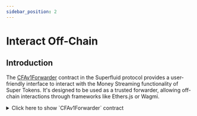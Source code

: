 ```yaml
---
sidebar_position: 2
---
```



# Interact Off-Chain

## Introduction

The [CFAv1Forwarder](https://github.com/superfluid-finance/protocol-monorepo/blob/dev/packages/ethereum-contracts/contracts/utils/CFAv1Forwarder.sol) contract in the Superfluid protocol provides a user-friendly interface to interact with the Money Streaming functionality of Super Tokens. It's designed to be used as a trusted forwarder, allowing off-chain interactions through frameworks like Ethers.js or Wagmi.

<div>
<details>
<summary>Click here to show `CFAv1Forwarder` contract</summary>
<p>
```solidity
// SPDX-License-Identifier: AGPLv3
pragma solidity 0.8.19;

import {
    ISuperfluid,
    ISuperToken,
    FlowOperatorDefinitions,
    IConstantFlowAgreementV1
} from "../interfaces/superfluid/ISuperfluid.sol";
import { ForwarderBase } from "./ForwarderBase.sol";


/**
 * @title CFAv1Forwarder
 * @author Superfluid
 * The CFAv1Forwarder contract provides an easy to use interface to
 * ConstantFlowAgreementV1 specific functionality of Super Tokens.
 * Instances of this contract can operate on the protocol only if configured as "trusted forwarder"
 * by protocol governance.
 */
contract CFAv1Forwarder is ForwarderBase {
    error CFA_FWD_INVALID_FLOW_RATE();

    IConstantFlowAgreementV1 internal immutable _cfa;

    // is tied to a specific instance of host and agreement contracts at deploy time
    constructor(ISuperfluid host) ForwarderBase(host) {
        _cfa = IConstantFlowAgreementV1(address(_host.getAgreementClass(
            keccak256("org.superfluid-finance.agreements.ConstantFlowAgreement.v1")
        )));
    }

    /**
     * @notice Sets the given flowrate between msg.sender and a given receiver.
     * If there's no pre-existing flow and `flowrate` non-zero, a new flow is created.
     * If there's an existing flow and `flowrate` non-zero, the flowrate of that flow is updated.
     * If there's an existing flow and `flowrate` zero, the flow is deleted.
     * If the existing and given flowrate are equal, no action is taken.
     * On creation of a flow, a "buffer" amount is automatically detracted from the sender account's available balance.
     * If the sender account is solvent when the flow is deleted, this buffer is redeemed to it.
     * @param token Super token address
     * @param receiver The receiver of the flow
     * @param flowrate The wanted flowrate in wad/second. Only positive values are valid here.
     * @return bool
     */
    function setFlowrate(ISuperToken token, address receiver, int96 flowrate) external returns (bool) {
       return _setFlowrateFrom(token, msg.sender, receiver, flowrate);
    }

    /**
     * @notice Like `setFlowrate`, but can be invoked by an account with flowOperator permissions
     * on behalf of the sender account.
     * @param token Super token address
     * @param sender The sender of the flow
     * @param receiver The receiver of the flow
     * @param flowrate The wanted flowrate in wad/second. Only positive values are valid here.
     * @return bool
     */
    function setFlowrateFrom(
        ISuperToken token,
        address sender,
        address receiver,
        int96 flowrate
    ) external returns (bool) {
        return _setFlowrateFrom(token, sender, receiver, flowrate);
    }

    /**
     * @notice Get the flowrate of the flow between 2 accounts if exists.
     * @dev Currently, only 0 or 1 flows can exist between 2 accounts. This may change in the future.
     * @param token Super token address
     * @param sender The sender of the flow
     * @param receiver The receiver of the flow
     * @return flowrate The flowrate from the sender to the receiver account. Returns 0 if no flow exists.
     */
    function getFlowrate(ISuperToken token, address sender, address receiver) external view
        returns(int96 flowrate)
    {
        (, flowrate, , ) = _cfa.getFlow(token, sender, receiver);
    }

    /**
     * @notice Get all available information about a flow (if exists).
     * If only the flowrate is needed, consider using `getFlowrate` instead.
     * @param token Super token address
     * @param sender The sender of the flow
     * @param receiver The receiver of the flow
     * @return lastUpdated Timestamp of last update (flowrate change) or zero if no flow exists
     * @return flowrate Current flowrate of the flow or zero if no flow exists
     * @return deposit Deposit amount locked as security buffer during the lifetime of the flow
     * @return owedDeposit Extra deposit amount borrowed to a SuperApp receiver by the flow sender
     */
    function getFlowInfo(ISuperToken token, address sender, address receiver) external view
        returns(uint256 lastUpdated, int96 flowrate, uint256 deposit, uint256 owedDeposit)
    {
        (lastUpdated, flowrate, deposit, owedDeposit) = _cfa.getFlow(token, sender, receiver);
    }

    /**
     * @notice Get the buffer amount required for the given token and flowrate.
     * This amount can vary based on the combination of token, flowrate and chain being queried.
     * The result for a given set of parameters can change over time,
     * because it depends on governance configurable protocol parameters.
     * Changes of the required buffer amount affect only flows created or updated after the change.
     * @param token Super token address
     * @param flowrate The flowrate for which the buffer amount is calculated
     * @return bufferAmount The buffer amount required for the given configuration.
     */
    function getBufferAmountByFlowrate(ISuperToken token, int96 flowrate) external view
        returns (uint256 bufferAmount)
    {
        return _cfa.getDepositRequiredForFlowRate(token, flowrate);
    }

    /**
     * @notice Get the net flowrate of an account.
     * @param token Super token address
     * @param account Account to query
     * @return flowrate The net flowrate (aggregate incoming minus aggregate outgoing flowrate), can be negative.
     */
    function getAccountFlowrate(ISuperToken token, address account) external view
        returns (int96 flowrate)
    {
        return _cfa.getNetFlow(token, account);
    }

    /**
     * @notice Get aggregated flow information (if any exist) of an account.
     * If only the net flowrate is needed, consider using `getAccountFlowrate` instead.
     * @param token Super token address
     * @param account Account to query
     * @return lastUpdated Timestamp of last update of a flow to or from the account (flowrate change)
     * @return flowrate Current net aggregate flowrate
     * @return deposit Aggregate deposit amount currently locked as security buffer for outgoing flows
     * @return owedDeposit Aggregate extra deposit amount currently borrowed to SuperApps receiving from this account
     */
    function getAccountFlowInfo(ISuperToken token, address account) external view
        returns (uint256 lastUpdated, int96 flowrate, uint256 deposit, uint256 owedDeposit)
    {
        return _cfa.getAccountFlowInfo(token, account);
    }

    /**
     * @notice Low-level wrapper of createFlow/createFlowByOperator.
     * If the address of msg.sender is not the same as the address of the `sender` argument,
     * createFlowByOperator is used internally. In this case msg.sender needs to have permission to create flows
     * on behalf of the given sender account with sufficient flowRateAllowance.
     * Currently, only 1 flow can exist between 2 accounts, thus `createFlow` will fail if one already exists.
     * @param token Super token address
     * @param sender Sender address of the flow
     * @param receiver Receiver address of the flow
     * @param flowrate The flowrate in wad/second to be set initially
     * @param userData (optional) User data to be set. Should be set to zero if not needed.
     * @return bool
     */
    function createFlow(ISuperToken token, address sender, address receiver, int96 flowrate, bytes memory userData)
        external returns (bool)
    {
        return _createFlow(token, sender, receiver, flowrate, userData);
    }

    /**
     * @notice Low-level wrapper if updateFlow/updateFlowByOperator.
     * If the address of msg.sender doesn't match the address of the `sender` argument,
     * updateFlowByOperator is invoked. In this case msg.sender needs to have permission to update flows
     * on behalf of the given sender account with sufficient flowRateAllowance.
     * @param token Super token address
     * @param sender Sender address of the flow
     * @param receiver Receiver address of the flow
     * @param flowrate The flowrate in wad/second the flow should be updated to
     * @param userData (optional) User data to be set. Should be set to zero if not needed.
     * @return bool
     */
    function updateFlow(ISuperToken token, address sender, address receiver, int96 flowrate, bytes memory userData)
        external returns (bool)
    {
        return _updateFlow(token, sender, receiver, flowrate, userData);
    }

    /**
     * @notice Low-level wrapper of deleteFlow/deleteFlowByOperator.
     * If msg.sender isn't the same as sender address, msg.sender needs to have permission
     * to delete flows on behalf of the given sender account.
     * @param token Super token address
     * @param sender Sender address of the flow
     * @param receiver Receiver address of the flow
     * @param userData (optional) User data to be set. Should be set to zero if not needed.
     * @return bool
     */
    function deleteFlow(
        ISuperToken token,
        address sender,
        address receiver,
        bytes memory userData
    )
        external returns (bool)
    {
        return _deleteFlow(token, sender, receiver, userData);
    }

    /**
     * @notice Grants a flowOperator permission to create/update/delete flows on behalf of msg.sender.
     * In order to restrict what a flowOperator can or can't do, the flowOperator account
     * should be a contract implementing the desired restrictions.
     * @param token Super token address
     * @param flowOperator Account to which permissions are granted
     * @return bool
     */
    function grantPermissions(ISuperToken token, address flowOperator) external returns (bool)
    {
        return _updateFlowOperatorPermissions(
            token,
            flowOperator,
            FlowOperatorDefinitions.AUTHORIZE_FULL_CONTROL,
            type(int96).max
        );
    }

    /**
     * @notice Revokes all permissions previously granted to a flowOperator by msg.sender.
     * Revocation doesn't undo or reset flows previously created/updated by the flowOperator.
     * In order to be sure about the state of flows at the time of revocation, you need to check that state
     * either in the same transaction or after this transaction.
     * @param token Super token address
     * @param flowOperator Account from which permissions are revoked
     * @return bool
     */
    function revokePermissions(ISuperToken token, address flowOperator) external returns (bool)
    {
        return _updateFlowOperatorPermissions(
            token,
            flowOperator,
            0,
            0
        );
    }

    /**
     * @notice Low-level wrapper of `IConstantFlowAgreementV1.updateFlowOperatorPermissions`
     * @param token Super token address
     * @param flowOperator Account for which permissions are set on behalf of msg.sender
     * @param permissions Bitmask for create/update/delete permission flags. See library `FlowOperatorDefinitions`
     * @param flowrateAllowance Max. flowrate in wad/second the operator can set for individual flows.
     * @return bool
     * @notice flowrateAllowance does NOT restrict the net flowrate a flowOperator is able to set.
     * In order to restrict that, flowOperator needs to be a contract implementing the wanted limitations.
     */
    function updateFlowOperatorPermissions(
        ISuperToken token,
        address flowOperator,
        uint8 permissions,
        int96 flowrateAllowance
    )
        external returns (bool)
    {
        return _updateFlowOperatorPermissions(token, flowOperator, permissions, flowrateAllowance);
    }

    /**
     * @notice Get the currently set permissions granted to the given flowOperator by the given sender account.
     * @param token Super token address
     * @param sender The account which (possiby) granted permissions
     * @param flowOperator Account to which (possibly) permissions were granted
     * @return permissions A bitmask of the permissions currently granted (or not) by `sender` to `flowOperator`
     * @return flowrateAllowance Max. flowrate in wad/second the flowOperator can set for individual flows.
     */
    function getFlowOperatorPermissions(ISuperToken token, address sender, address flowOperator) external view
        returns (uint8 permissions, int96 flowrateAllowance)
    {
        (, permissions, flowrateAllowance) = _cfa.getFlowOperatorData(token, sender, flowOperator);
    }

    /**************************************************************************
     * Internal functions
     *************************************************************************/

    function _setFlowrateFrom(
        ISuperToken token,
        address sender,
        address receiver,
        int96 flowrate
    ) internal returns (bool) {
        (, int96 prevFlowRate,,) = _cfa.getFlow(token, sender, receiver);

        if (flowrate > 0) {
            if (prevFlowRate == 0) {
                return _createFlow(token, sender, receiver, flowrate, new bytes(0));
            } else if (prevFlowRate != flowrate) {
                return _updateFlow(token, sender, receiver, flowrate, new bytes(0));
            } // else no change, do nothing
            return true;
        } else if (flowrate == 0) {
            if (prevFlowRate > 0) {
                return _deleteFlow(token, sender, receiver, new bytes(0));
            } // else no change, do nothing
            return true;
        } else {
            revert CFA_FWD_INVALID_FLOW_RATE();
        }
    }

    function _createFlow(
        ISuperToken token,
        address sender,
        address receiver,
        int96 flowrate,
        bytes memory userData
    )
        internal returns (bool)
    {
        bytes memory cfaCallData = sender == msg.sender ?
            abi.encodeCall(
                _cfa.createFlow,
                (
                    token,
                    receiver,
                    flowrate,
                    new bytes(0) // placeholder
                )
            ) :
            abi.encodeCall(
                _cfa.createFlowByOperator,
                (
                    token,
                    sender,
                    receiver,
                    flowrate,
                    new bytes(0) // placeholder
                )
            );

        return _forwardBatchCall(address(_cfa), cfaCallData, userData);
    }

    function _updateFlow(
        ISuperToken token,
        address sender,
        address receiver,
        int96 flowrate,
        bytes memory userData
    )
        internal returns (bool)
    {
        bytes memory cfaCallData = sender == msg.sender ?
            abi.encodeCall(
                _cfa.updateFlow,
                (
                    token,
                    receiver,
                    flowrate,
                    new bytes(0) // placeholder
                )
            ) :
            abi.encodeCall(
                _cfa.updateFlowByOperator,
                (
                    token,
                    sender,
                    receiver,
                    flowrate,
                    new bytes(0) // placeholder
                )
            );

        return _forwardBatchCall(address(_cfa), cfaCallData, userData);
    }

    function _deleteFlow(
        ISuperToken token,
        address sender,
        address receiver,
        bytes memory userData
    )
        internal returns (bool)
    {
        bytes memory cfaCallData = sender == msg.sender || receiver == msg.sender ?
            abi.encodeCall(
                _cfa.deleteFlow,
                (
                    token,
                    sender,
                    receiver,
                    new bytes(0) // placeholder
                )
            ) :
            abi.encodeCall(
                _cfa.deleteFlowByOperator,
                (
                    token,
                    sender,
                    receiver,
                    new bytes(0) // placeholder
                )
            );

        return _forwardBatchCall(address(_cfa), cfaCallData, userData);
    }

    function _updateFlowOperatorPermissions(
        ISuperToken token,
        address flowOperator,
        uint8 permissions,
        int96 flowrateAllowance
    )
        internal returns (bool)
    {
        bytes memory cfaCallData =
            abi.encodeCall(
                _cfa.updateFlowOperatorPermissions,
                (
                    token,
                    flowOperator,
                    permissions,
                    flowrateAllowance,
                    new bytes(0) // placeholder
                )
            );

        return _forwardBatchCall(address(_cfa), cfaCallData, new bytes(0));
    }
}
```
</p>
</details>
</div>

## Prerequisites

Before you start, make sure you have the following:

- A basic understanding of Ethereum and smart contracts.
- [Node.js](https://nodejs.org/) and [npm](https://www.npmjs.com/) installed.
- [Ethers.js](https://docs.ethers.io/v5/) or [Wagmi](https://wagmi.sh/) installed in your project.


## Setup and Connection

To interact with the CFAv1Forwarder contract, you'll first need to set up your project environment. 

### Installation

Install the necessary packages for either ethers.js or wagmi, depending on your preference.

<Tabs
  defaultValue="ethers"
  values={[
    { label: 'Ethers.js', value: 'ethers'},
    { label: 'Wagmi', value: 'wagmi'},
  ]}>

<TabItem value="ethers">

```bash
npm install ethers
```

</TabItem> <TabItem value="wagmi">

```bash
npm install wagmi ethers
```

</TabItem> </Tabs>

### Connecting to the Contract

After installing the necessary packages, connect to the Ethereum blockchain using a provider and sign transactions with a signer.

<Tabs defaultValue="ethers" values={[ { label: 'Ethers.js', value: 'ethers'}, { label: 'Wagmi', value: 'wagmi'}, ]}>

<TabItem value="ethers">

```javascript
import { ethers } from 'ethers';

// Connect to an Ethereum node
const provider = new ethers.providers.JsonRpcProvider('YOUR_RPC_URL');

// Connect to the CFAv1Forwarder contract
const contractAddress = 'YOUR_CONTRACT_ADDRESS';
const abi = 'YOUR_CONTRACT_ABI';
const cfaForwarder = new ethers.Contract(contractAddress, abi, provider);
```

</TabItem> <TabItem value="wagmi">

```javascript
import { useContract } from 'wagmi';
import { ethers } from 'ethers';

// Define the contract ABI and address
const abi = 'YOUR_CONTRACT_ABI';
const contractAddress = 'YOUR_CONTRACT_ADDRESS';

// Use the useContract hook from wagmi
const cfaForwarder = useContract({
  addressOrName: contractAddress,
  contractInterface: abi,
  signerOrProvider: 'YOUR_RPC_PROVIDER' // replace with your provider
});
```

</TabItem> </Tabs> 


## Key Functions

The CFAv1Forwarder contract facilitates interactions with the Superfluid protocol, offering a range of functionalities. Here, we'll explore six essential external/public functions and illustrate their usage with ethers.js.

### 1. `setFlowrate`

This function sets the flow rate of a token stream between the sender and a receiver.

* **Parameters**:
    * `token`: The address of the Super Token.
    * `receiver`: The address of the flow receiver.
    * `flowrate`: The desired flow rate in wei per second (int96).

```javascript
async function setFlowrate(contract, token, receiver, flowrate) {
  const tx = await contract.setFlowrate(token, receiver, flowrate);
  await tx.wait();
}
```

### 2. `setFlowrateFrom`

Similar to `setFlowrate`, but allows an account with flowOperator permissions to set the flow rate on behalf of another account.

* **Parameters**:
    * `token`: The address of the Super Token.
    * `sender`: The address of the flow sender.
    * `receiver`: The address of the flow receiver.
    * `flowrate`: The desired flow rate in wei per second (int96).

```javascript
async function setFlowrateFrom(contract, token, sender, receiver, flowrate) {
  const tx = await contract.setFlowrateFrom(token, sender, receiver, flowrate);
  await tx.wait();
}
```

### 3. `getFlowrate`

Retrieves the current flow rate between two accounts.

* **Parameters**:
    * `token`: The address of the Super Token.
    * `sender`: The address of the flow sender.
    * `receiver`: The address of the flow receiver.

```javascript
async function getFlowrate(contract, token, sender, receiver) {
  const flowrate = await contract.getFlowrate(token, sender, receiver);
  return flowrate;
}
```

### 4. `getFlowInfo`

Provides comprehensive information about a specific flow.

* **Parameters**:
    * `token`: The address of the Super Token.
    * `sender`: The address of the flow sender.
    * `receiver`: The address of the flow receiver.

```javascript
async function getFlowInfo(contract, token, sender, receiver) {
  const flowInfo = await contract.getFlowInfo(token, sender, receiver);
  return flowInfo;
}
```

### 5. `getBufferAmountByFlowrate`

Calculates the buffer amount required for a given flow rate of a specific token.

* **Parameters**:
    * `token`: The address of the Super Token.
    * `flowrate`: The flow rate for which the buffer amount is calculated.

```javascript
async function getBufferAmountByFlowrate(contract, token, flowrate) {
  const bufferAmount = await contract.getBufferAmountByFlowrate(token, flowrate);
  return bufferAmount;
}
```

### 6. `getAccountFlowrate`

Fetches the net flow rate (incoming minus outgoing) for a specific account.

* **Parameters**:
    * `token`: The address of the Super Token.
    * `account`: The account address for which the net flow rate is queried.

```javascript
async function getAccountFlowrate(contract, token, account) {
  const netFlowrate = await contract.getAccountFlowrate(token, account);
  return netFlowrate;
}
```


## Conclusion

This guide covers the basics of interacting with the `CFAv1Forwarder` contract using Ethers.js.

For more detailed information and advanced use cases, refer to the The CFAv1Forwarder [Technical Reference](/docs/technical-reference/CFAv1Forwarder).
